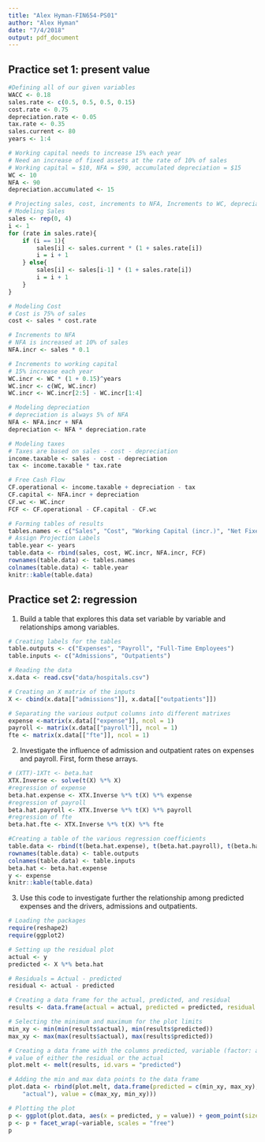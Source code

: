 ```yaml
---
title: "Alex Hyman-FIN654-PS01"
author: "Alex Hyman"
date: "7/4/2018"
output: pdf_document
---
```


## Practice set 1: present value
```r
#Defining all of our given variables
WACC <- 0.18
sales.rate <- c(0.5, 0.5, 0.5, 0.15)
cost.rate <- 0.75
depreciation.rate <- 0.05
tax.rate <- 0.35
sales.current <- 80
years <- 1:4

# Working capital needs to increase 15% each year
# Need an increase of fixed assets at the rate of 10% of sales
# Working capital = $10, NFA = $90, accumulated depreciation = $15
WC <- 10
NFA <- 90
depreciation.accumulated <- 15

# Projecting sales, cost, increments to NFA, Increments to WC, depreciation, taxes, and FCF for next 4 years
# Modeling Sales
sales <- rep(0, 4)
i <- 1
for (rate in sales.rate){
    if (i == 1){
        sales[i] <- sales.current * (1 + sales.rate[i])
        i = i + 1
    } else{
        sales[i] <- sales[i-1] * (1 + sales.rate[i])
        i = i + 1
    }   
}

# Modeling Cost
# Cost is 75% of sales
cost <- sales * cost.rate

# Increments to NFA
# NFA is increased at 10% of sales
NFA.incr <- sales * 0.1

# Increments to working capital
# 15% increase each year
WC.incr <- WC * (1 + 0.15)^years
WC.incr <- c(WC, WC.incr)
WC.incr <- WC.incr[2:5] - WC.incr[1:4]

# Modeling depreciation
# depreciation is always 5% of NFA
NFA <- NFA.incr + NFA
depreciation <- NFA * depreciation.rate

# Modeling taxes
# Taxes are based on sales - cost - depreciation
income.taxable <- sales - cost - depreciation
tax <- income.taxable * tax.rate

# Free Cash Flow
CF.operational <- income.taxable + depreciation - tax
CF.capital <- NFA.incr + depreciation
CF.wc <- WC.incr
FCF <- CF.operational - CF.capital - CF.wc

# Forming tables of results
tables.names <- c("Sales", "Cost", "Working Capital (incr.)", "Net Fixed Assets (incr.)", "Free Cash Flow")
# Assign Projection Labels
table.year <- years
table.data <- rbind(sales, cost, WC.incr, NFA.incr, FCF)
rownames(table.data) <- tables.names
colnames(table.data) <- table.year
knitr::kable(table.data)
```
    
## Practice set 2: regression

1. Build a table that explores this data set variable by variable and relationships among variables.
```r
# Creating labels for the tables
table.outputs <- c("Expenses", "Payroll", "Full-Time Employees")
table.inputs <- c("Admissions", "Outpatients")

# Reading the data
x.data <- read.csv("data/hospitals.csv")

# Creating an X matrix of the inputs
X <- cbind(x.data[["admissions"]], x.data[["outpatients"]])

# Separating the various output columns into different matrixes
expense <-matrix(x.data[["expense"]], ncol = 1) 
payroll <- matrix(x.data[["payroll"]], ncol = 1)
fte <- matrix(x.data[["fte"]], ncol = 1)
```

2. Investigate the influence of admission and outpatient rates on expenses and payroll. First, form these arrays.

```r
# (XTT)-1XTt <- beta.hat
XTX.Inverse <- solve(t(X) %*% X)
#regression of expense
beta.hat.expense <- XTX.Inverse %*% t(X) %*% expense
#regression of payroll
beta.hat.payroll <- XTX.Inverse %*% t(X) %*% payroll
#regression of fte
beta.hat.fte <- XTX.Inverse %*% t(X) %*% fte

#Creating a table of the various regression coefficients
table.data <- rbind(t(beta.hat.expense), t(beta.hat.payroll), t(beta.hat.fte))
rownames(table.data) <- table.outputs
colnames(table.data) <- table.inputs
beta.hat <- beta.hat.expense
y <- expense
knitr::kable(table.data)
```

3. Use this code to investigate further the relationship among predicted expenses and the drivers, admissions and outpatients.

```r
# Loading the packages 
require(reshape2)
require(ggplot2)

# Setting up the residual plot
actual <- y
predicted <- X %*% beta.hat

# Residuals = Actual - predicted
residual <- actual - predicted

# Creating a data frame for the actual, predicted, and residual
results <- data.frame(actual = actual, predicted = predicted, residual = residual)

# Selecting the minimum and maximum for the plot limits
min_xy <- min(min(results$actual), min(results$predicted))
max_xy <- max(max(results$actual), max(results$predicted))

# Creating a data frame with the columns predicted, variable (factor: actual, residual), and the 
# value of either the residual or the actual
plot.melt <- melt(results, id.vars = "predicted")

# Adding the min and max data points to the data frame
plot.data <- rbind(plot.melt, data.frame(predicted = c(min_xy, max_xy), variable = c("actual", 
    "actual"), value = c(max_xy, min_xy)))

# Plotting the plot
p <- ggplot(plot.data, aes(x = predicted, y = value)) + geom_point(size = 2.5) + theme_bw() 
p <- p + facet_wrap(~variable, scales = "free")
p
```




